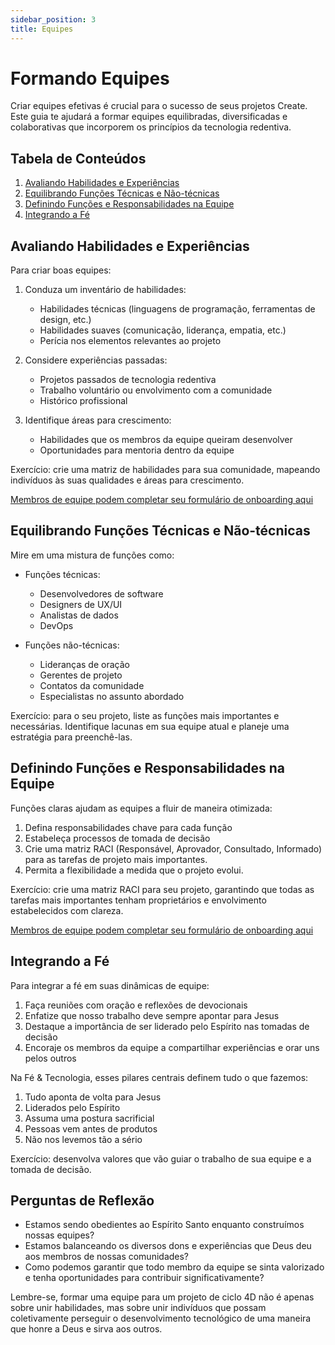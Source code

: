 ```yaml
---
sidebar_position: 3
title: Equipes
---
```


# Formando Equipes

Criar equipes efetivas é crucial para o sucesso de seus projetos Create.
Este guia te ajudará a formar equipes equilibradas, diversificadas e colaborativas
que incorporem os princípios da tecnologia redentiva.

## Tabela de Conteúdos

1. [Avaliando Habilidades e Experiências](#assessing-skills-and-experiences)
1. [Equilibrando Funções Técnicas e Não-técnicas](#balancing-technical-and-non-technical-roles)
1. [Definindo Funções e Responsabilidades na Equipe](#defining-team-roles-and-responsibilities)
1. [Integrando a Fé](#integrating-faith)

## Avaliando Habilidades e Experiências

Para criar boas equipes:

1. Conduza um inventário de habilidades:

   - Habilidades técnicas (linguagens de programação, ferramentas de design, etc.)
   - Habilidades suaves (comunicação, liderança, empatia, etc.)
   - Perícia nos elementos relevantes ao projeto

2. Considere experiências passadas:

   - Projetos passados de tecnologia redentiva
   - Trabalho voluntário ou envolvimento com a comunidade
   - Histórico profissional

3. Identifique áreas para crescimento:
   - Habilidades que os membros da equipe queiram desenvolver
   - Oportunidades para mentoria dentro da equipe

Exercício: crie uma matriz de habilidades para sua comunidade, mapeando indivíduos às suas
qualidades e áreas para crescimento.

[Membros de equipe podem completar seu formulário de onboarding aqui](https://form.typeform.com/to/ivD8SZLV?typeform-medium=embed-snippet&typeform-source=labs.faithtech.com)

## Equilibrando Funções Técnicas e Não-técnicas

Mire em uma mistura de funções como:

- Funções técnicas:

  - Desenvolvedores de software
  - Designers de UX/UI
  - Analistas de dados
  - DevOps

- Funções não-técnicas:
  - Lideranças de oração
  - Gerentes de projeto
  - Contatos da comunidade
  - Especialistas no assunto abordado

Exercício: para o seu projeto, liste as funções mais importantes e necessárias. Identifique
lacunas em sua equipe atual e planeje uma estratégia para preenchê-las.

## Definindo Funções e Responsabilidades na Equipe

Funções claras ajudam as equipes a fluir de maneira otimizada:

1. Defina responsabilidades chave para cada função
2. Estabeleça processos de tomada de decisão
3. Crie uma matriz RACI (Responsável, Aprovador, Consultado, Informado) para as tarefas
de projeto mais importantes.
4. Permita a flexibilidade a medida que o projeto evolui.

Exercício: crie uma matriz RACI para seu projeto, garantindo que todas as tarefas mais
importantes tenham proprietários e envolvimento estabelecidos com clareza. 

[Membros de equipe podem completar seu formulário de onboarding aqui](https://form.typeform.com/to/ivD8SZLV?typeform-medium=embed-snippet&typeform-source=labs.faithtech.com)

## Integrando a Fé

Para integrar a fé em suas dinâmicas de equipe:

1. Faça reuniões com oração e reflexões de devocionais
1. Enfatize que nosso trabalho deve sempre apontar para Jesus
1. Destaque a importância de ser liderado pelo Espírito nas tomadas de decisão
1. Encoraje os membros da equipe a compartilhar experiências e orar uns pelos outros

Na Fé & Tecnologia, esses pilares centrais definem tudo o que fazemos:

1. Tudo aponta de volta para Jesus
1. Liderados pelo Espírito
1. Assuma uma postura sacrificial
1. Pessoas vem antes de produtos
1. Não nos levemos tão a sério

Exercício: desenvolva valores que vão guiar o trabalho de sua equipe e a tomada de decisão.

## Perguntas de Reflexão

- Estamos sendo obedientes ao Espírito Santo enquanto construímos nossas equipes?
- Estamos balanceando os diversos dons e experiências que Deus deu aos membros de nossas
comunidades?
- Como podemos garantir que todo membro da equipe se sinta valorizado e tenha oportunidades
para contribuir significativamente?

Lembre-se, formar uma equipe para um projeto de ciclo 4D não é apenas sobre unir habilidades,
mas sobre unir indivíduos que possam coletivamente perseguir o desenvolvimento tecnológico 
de uma maneira que honre a Deus e sirva aos outros.